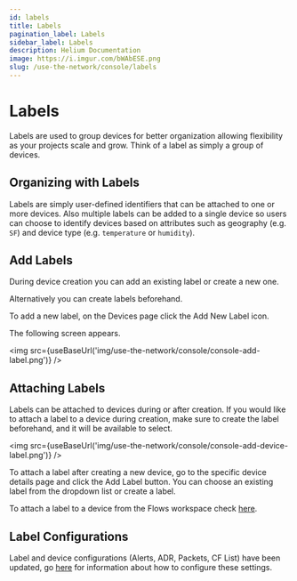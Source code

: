 ```yaml
---
id: labels
title: Labels
pagination_label: Labels
sidebar_label: Labels
description: Helium Documentation
image: https://i.imgur.com/bWAbESE.png
slug: /use-the-network/console/labels
---
```


# Labels


Labels are used to group devices for better organization allowing flexibility as your projects scale
and grow. Think of a label as simply a group of devices.

## Organizing with Labels

Labels are simply user-defined identifiers that can be attached to one or more devices. Also
multiple labels can be added to a single device so users can choose to identify devices based on
attributes such as geography \(e.g. `SF`\) and device type \(e.g. `temperature` or `humidity`\).

## Add Labels

During device creation you can add an existing label or create a new one.

Alternatively you can create labels beforehand.

To add a new label, on the Devices page click the Add New Label icon.

The following screen appears.

<img src={useBaseUrl('img/use-the-network/console/console-add-label.png')} />

## Attaching Labels

Labels can be attached to devices during or after creation. If you would like to attach a label to a
device during creation, make sure to create the label beforehand, and it will be available to
select.

<img src={useBaseUrl('img/use-the-network/console/console-add-device-label.png')} />

To attach a label after creating a new device, go to the specific device details page and click the
Add Label button. You can choose an existing label from the dropdown list or create a label.

To attach a label to a device from the Flows workspace check
[here](/use-the-network/console/flows/actions#add-labels-to-devices).

## Label Configurations

Label and device configurations (Alerts, ADR, Packets, CF List) have been updated, go
[here](/use-the-network/console/profiles/) for information about how to configure these settings.
